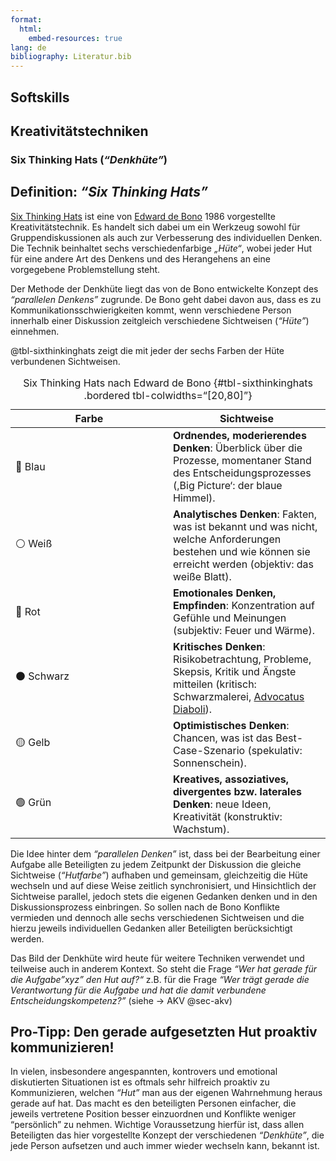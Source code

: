 ```yaml
---
format:
  html:
    embed-resources: true
lang: de
bibliography: Literatur.bib
---
```


<!--
title: "DEB Produktentwicklung"
format:
  html:
    embed-resources: true

author:
  - name: "Christian Anders"
    degrees: 
    roles: "Dozent"
    email: christian.anders@hs-esslingen.de
    affiliation: 
      - name: "Hochschule Esslingen"
        department: "Wirtschaft & Technik"
        group: "Digital Engineering (DEB)"
        city: "Esslingen am Neckar"
        postal-code: 73728
        country: "Deutschland"
        url: https://www.hs-esslingen.de/
abstract: > 
  Skript zur Vorlesung und Labor *"Produktentwicklung"* für den Studiengang Digital Engineering DEB
keywords:
  - Produktentstehungsprozess
  - Entwicklungsmethodik
  - Softskills
  - Kreativitätstechniken
  - Six Thinking Hats

copyright: 
  holder: Christian Anders
  year: 2025
lang: de
bibliography: Literatur.bib
date: last-modified
toc: true
number-sections: true
scrollable: true
toc-location: right
cap-location: bottom
number-offset: 6
link-external-icon: true
link-external-newwindow: true

headlines:
  off: false
extended-content:
  off: false
-->

<!-- -------------------------------------------------------------------------

                       Six Thinking Hats ("Denkhüte") von De Bono

-------------------------------------------------------------------------- -->

::: {.content-visible unless-meta="headlines.off"}
# Softskills
## Kreativitätstechniken
:::


### Six Thinking Hats (*"Denkhüte"*) {#sec-sixthinkinghats}

::: {.callout-tip}
## Definition: *"Six Thinking Hats"*
[Six Thinking Hats](https://de.wikipedia.org/wiki/Denkh%C3%BCte_von_De_Bono) ist eine von [Edward de Bono](https://de.wikipedia.org/wiki/Edward_de_Bono) 1986 vorgestellte Kreativitätstechnik. Es handelt sich dabei um ein Werkzeug sowohl für Gruppendiskussionen als auch zur Verbesserung des individuellen Denken. Die Technik beinhaltet sechs verschiedenfarbige *„Hüte“*, wobei jeder Hut für eine andere Art des Denkens und des Herangehens an eine vorgegebene Problemstellung steht.
:::

Der Methode der Denkhüte liegt das von de Bono entwickelte Konzept des *"parallelen Denkens"* zugrunde. De Bono geht dabei davon aus, dass es zu Kommunikationsschwierigkeiten kommt, wenn verschiedene Person innerhalb einer Diskussion zeitgleich verschiedene Sichtweisen (*"Hüte"*) einnehmen.

@tbl-sixthinkinghats zeigt die mit jeder der sechs Farben der Hüte verbundenen Sichtweisen.

| Farbe | Sichtweise |
|-|-|
| 🔵 Blau | **Ordnendes, moderierendes Denken**: Überblick über die Prozesse, momentaner Stand des Entscheidungsprozesses (,Big Picture‘: der blaue Himmel). |
| ⚪ Weiß | **Analytisches Denken**: Fakten, was ist bekannt und was nicht, welche Anforderungen bestehen und wie können sie erreicht werden (objektiv: das weiße Blatt). |
| 🔴 Rot | **Emotionales Denken, Empfinden**: Konzentration auf Gefühle und Meinungen (subjektiv: Feuer und Wärme). |
| ⚫ Schwarz | **Kritisches Denken**: Risikobetrachtung, Probleme, Skepsis, Kritik und Ängste mitteilen (kritisch: Schwarzmalerei, [Advocatus Diaboli](https://de.wikipedia.org/wiki/Advocatus_Diaboli)). |
| 🟡 Gelb | **Optimistisches Denken**: Chancen, was ist das Best-Case-Szenario (spekulativ: Sonnenschein). |
| 🟢 Grün | **Kreatives, assoziatives, divergentes bzw. laterales Denken**: neue Ideen, Kreativität (konstruktiv: Wachstum). |

: Six Thinking Hats nach Edward de Bono {#tbl-sixthinkinghats .bordered tbl-colwidths="[20,80]"}

Die Idee hinter dem *"parallelen Denken"* ist, dass bei der Bearbeitung einer Aufgabe alle Beteiligten zu jedem Zeitpunkt der Diskussion die gleiche Sichtweise (*"Hutfarbe"*) aufhaben und gemeinsam, gleichzeitig die Hüte wechseln und auf diese Weise zeitlich synchronisiert, und Hinsichtlich der Sichtweise parallel, jedoch stets die eigenen Gedanken denken und in den Diskussionsprozess einbringen. So sollen nach de Bono Konflikte vermieden und dennoch alle sechs verschiedenen Sichtweisen und die hierzu jeweils individuellen Gedanken aller Beteiligten berücksichtigt werden.

Das Bild der Denkhüte wird heute für weitere Techniken verwendet und teilweise auch in anderem Kontext. So steht die Frage *"Wer hat gerade für die Aufgabe "xyz" den Hut auf?"* z.B. für die Frage *"Wer trägt gerade die Verantwortung für die Aufgabe und hat die damit verbundene Entscheidungskompetenz?"* (siehe → AKV @sec-akv) 

::: {.callout-important}
## Pro-Tipp: Den gerade aufgesetzten Hut proaktiv kommunizieren!
In vielen, insbesondere angespannten, kontrovers und emotional diskutierten Situationen ist es oftmals sehr hilfreich proaktiv zu Kommunizieren, welchen *"Hut"* man aus der eigenen Wahrnehmung heraus gerade auf hat. Das macht es den beteiligten Personen einfacher, die jeweils vertretene Position besser einzuordnen und Konflikte weniger "persönlich" zu nehmen. Wichtige Voraussetzung hierfür ist, dass allen Beteiligten das hier vorgestellte Konzept der verschiedenen *"Denkhüte"*, die jede Person aufsetzen und auch immer wieder wechseln kann, bekannt ist.
::: 
